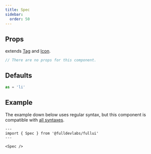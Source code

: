 ```yaml
---
title: Spec
sidebar: 
  order: 50
---
```


## Props
extends [Tag](/components/tag) and [Icon](/components/icon).
```ts
// There are no props for this component.
```

## Defaults
```ts
as = 'li'
```

## Example
The example down below uses regular syntax, but this component is compatible with [all syntaxes](/guides/components#syntax).

```astro live
---
import { Spec } from '@fulldevlabs/fullui'
---

<Spec />
```